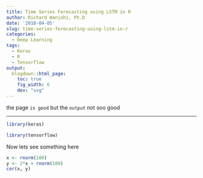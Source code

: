 ```yaml
---
title: Time Series Forecasting using LSTM in R
author: Richard Wanjohi, Ph.D
date: '2018-04-05'
slug: time-series-forecasting-using-lstm-in-r
categories:
  - Deep Learning
tags:
  - Keras
  - R
  - Tensorflow
output:
  blogdown::html_page:
    toc: true
    fig_width: 6
    dev: "svg"
---
```


the page `is good` but the `output` not soo good 


***


```r
library(keras)

library(tensorflow)

```





Now lets see something here


```r
x <- rnorm(100)
y <- 2*x + rnorm(100)
cor(x, y)
```


